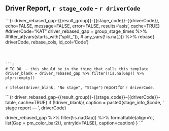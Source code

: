 ## Driver Report, `r stage_code`  - `r driverCode`

```{r driver_rebased_gap-{{result_group}}-{{stage_code}}-{{driverCode}}, echo=FALSE, message=FALSE, error=FALSE, results='asis', cache=TRUE}
#driverCode="KAT"
driver_rebased_gap =  group_stage_times %>%
                        #filter_at(vars(starts_with("split_")),
                        #          any_vars(! is.na(.))) %>% 
                          rebase( driverCode, rebase_cols,
                                  id_col='Code')

```



```r
# TO DO  - this should be in the thing that calls this template
driver_blank = driver_rebased_gap %>% filter(!is.na(Gap)) %>% plyr::empty()
```


`r ifelse(driver_blank, "No stage", "Stage")` report for `r driverCode`.

```{r driver_rebased_gap-{{result_group}}-{{stage_code}}-{{driverCode}}-table, cache=TRUE}
if (!driver_blank){
  caption = paste0(stage_info_$code, ' stage report — ', driverCode)
  
  driver_rebased_gap %>%
    filter(!is.na(Gap)) %>%
    formattable(align='c',
                list(Gap = pm_color_bar2(),
                     entryId=FALSE), caption=caption)
}
```